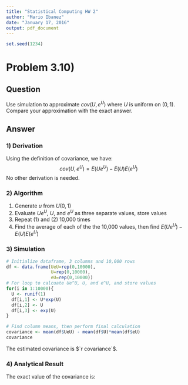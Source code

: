 ```yaml
---
title: "Statistical Computing HW 2"
author: "Mario Ibanez"
date: "January 17, 2016"
output: pdf_document
---
```


```r
set.seed(1234)
```

# Problem 3.10)

## Question
Use simulation to approximate $cov(U,e^U)$ where $U$ is uniform on $(0,1)$.  Compare your approximation with the exact answer.

## Answer
### 1) Derivation
Using the definition of covariance, we have:
$$
cov(U,e^U) = E(Ue^U)-E(U)E(e^U)
$$
No other derivation is needed.

### 2) Algorithm
1) Generate $u$ from $U(0,1)$
2) Evaluate $Ue^U$, $U$, and $e^U$ as three separate values, store values
3) Repeat (1) and (2) 10,000 times
4) Find the average of each of the the 10,000 values, then find $E(Ue^U)-E(U)E(e^U)$

### 3) Simulation

```r
# Initialize dataframe, 3 columns and 10,000 rows
df <- data.frame(UeU=rep(0,10000),
                 U=rep(0,10000),
                 eU=rep(0,10000))
# For loop to calcuate Ue^U, U, and e^U, and store values
for(i in 1:10000){
  U <- runif(1)
  df[i,1] <- U*exp(U)
  df[i,2] <- U
  df[i,3] <- exp(U)
}

# Find column means, then perform final calculation
covariance <- mean(df$UeU) - mean(df$U)*mean(df$eU)
covariance
```

The estimated covariance is $`r covariance`$.

### 4) Analytical Result
The exact value of the covariance is:
\begin{align*}
cov(U,e^U) 
&= E(Ue^U)-E(U)E(e^U) \\
&= \int_0^1 Ue^U \; du - \left( \int_0^1 U \; du \right) \left( \int_0^1 e^U \; du \right) \\
&= \left[ Ue^U - e^U \right]_0^1 - \left[\frac{1}{2}U^2 \right]_0^1 * \left[ e^U \right]_0^1 \\
&= (e-e)-(0-1)-(1/2 - 0)(e-1) \\
&= (3/2) - e/2 \\
&\approx 0.1408591
\end{align*}





